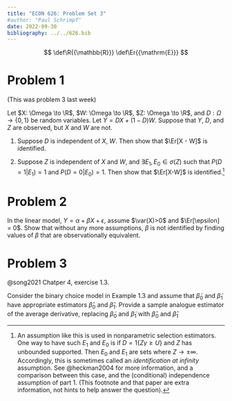 ```yaml
---
title: "ECON 626: Problem Set 3"
#author: "Paul Schrimpf"
date: 2022-09-30
bibliography: ../../626.bib
---
```


$$
\def\R{{\mathbb{R}}}
\def\Er{{\mathrm{E}}}
$$

# Problem 1

(This was problem 3 last week)

Let $X: \Omega \to \R$, $W:  \Omega \to \R$, $Z: \Omega \to \R$, and $D: \Omega \to \{0, 1\}$ be random variables.
Let $Y = D X + (1-D) W$.  Suppose that $Y$, $D$, and $Z$ are observed, but $X$ and $W$ are not.

1. Suppose $D$ is independent of $X$, $W$.  Then show that $\Er[X - W]$ is identified.

2. Suppose $Z$ is independent of $X$ and $W$, and
$\exists E_1, E_0 \in \sigma(Z)$ such that $P(D=1 | E_1) = 1$ and  $P(D=0|E_0) = 1$.
Then show that $\Er[X-W]$ is identified.^[An assumption like this is used in nonparametric selection estimators.
One way to have such $E_1$ and $E_0$ is if $D = 1\{Z \gamma \geq U\}$
and $Z$ has unbounded supported. Then $E_0$ and $E_1$ are sets where
$Z \to \pm \infty$. Accordingly, this is sometimes called an *identification at infinity* assumption.
See @heckman2004 for more information, and a comparison between this case, and the (conditional) independence assumption of part 1.
(This footnote and that paper are extra information, not hints to help answer the question).]


# Problem 2

In the linear model, $Y = \alpha + \beta X + \epsilon$, assume $\var(X)>0$ and $\Er[\epsilon] = 0$. Show that without any more assumptions, $\beta$ is not identified by finding values of $\beta$ that are observationally equivalent.


# Problem 3

@song2021 Chatper 4, exercise 1.3.

Consider the binary choice model in Example 1.3 and assume that
$\tilde{\beta}_0$ and $\tilde{\beta}_1$ have appropriate estimators
$\hat{\beta}_0$ and $\hat{\beta}_1$. Provide a sample analogue
estimator of the average derivative, replacing $\tilde{\beta}_0$ and
$\tilde{\beta}_1$ with $\hat{\beta}_0$ and $\hat{\beta}_1$
